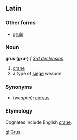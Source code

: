 ==Latin==
===Other forms===
*[[gruis]]

===Noun===
'''grus (gru-)''' ''f'' ''[[Wiktionary Appendix:Latin third declension|3rd declension]]''

#[[crane]]<!--in which sense?-->
#a type of [[siege]] weapon

===Synonyms===
*(''weapon''): [[corvus]]

===Etymology===
Cognates include English [[crane]].

[[gl:Grus]]